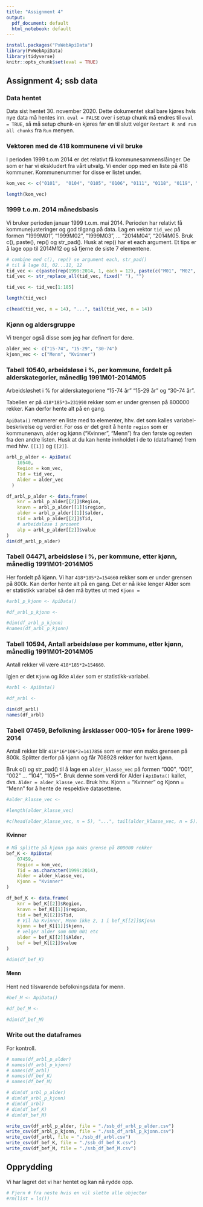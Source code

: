 ```yaml
---
title: "Assignment 4"
output:
  pdf_document: default
  html_notebook: default
---
```


```r
install.packages("PxWebApiData")
library(PxWebApiData)
library(tidyverse)
knitr::opts_chunk$set(eval = TRUE)
```

## Assignment 4; ssb data

### Data hentet

Data sist hentet 30. november 2020. Dette dokumentet skal bare kjøres hvis nye data må hentes inn. `eval = FALSE` over i setup chunk må endres til `eval = TRUE`, så må setup chunk-en kjøres før en til slutt velger  `Restart R and run all chunks` fra `Run` menyen.

### Vektoren med de 418 kommunene vi vil bruke

I perioden 1999 t.o.m 2014 er det relativt få kommunesammenslåinger. De som er har vi ekskludert fra vårt utvalg. Vi ender opp med en liste på 418 kommuner. Kommunenummer for disse er listet under.

```r
kom_vec <- c("0101",  "0104", "0105", "0106", "0111", "0118", "0119", "0121", "0122","0123", "0124", "0125", "0127", "0128", "0135", "0136", "0137", "0138", "0211", "0213", "0214", "0215", "0216", "0217", "0219", "0220", "0221", "0226", "0227", "0228", "0229", "0230", "0231", "0233", "0234", "0235", "0236", "0237", "0238", "0239", "0602", "0604", "0605", "0612", "0615", "0616", "0617", "0618", "0619", "0620", "0621", "0622", "0623", "0624", "0625", "0626", "0627", "0628", "0631", "0632", "0633", "0301", "0402", "0403", "0412", "0415", "0417", "0418", "0419", "0420", "0423", "0425", "0426", "0427", "0428", "0429", "0430", "0432", "0434", "0436", "0437", "0438", "0439", "0441", "0501", "0502", "0511", "0512", "0513", "0514", "0515", "0517",  "0519", "0520", "0521", "0522", "0528", "0529", "0532", "0533", "0534", "0536", "0538", "0540", "0541", "0542", "0543", "0544", "0545", "0702", "0706", "0709", "0711", "0713", "0714", "0719", "0720", "0722", "0723", "0728", "0805", "0806", "0807", "0811", "0814", "0815", "0817", "0819", "0821", "0822", "0826", "0827", "0828", "0829", "0830", "0831", "0833", "0834", "0901", "0904", "0906", "0911", "0912", "0914", "0919", "0926", "0928", "0929", "0935", "0937", "0938", "0940", "0941", "1001", "1002", "1003", "1004", "1014", "1017", "1018", "1021", "1026", "1027", "1029", "1032", "1034", "1037", "1046", "1101", "1102", "1103", "1106", "1111", "1112", "1114", "1119", "1120", "1121", "1122", "1124", "1127", "1129", "1130", "1133", "1134", "1135", "1141", "1142", "1144", "1145", "1146", "1149", "1151", "1201", "1211", "1216", "1219", "1221", "1222", "1223", "1224", "1227", "1228", "1231", "1232", "1233", "1234", "1235", "1238", "1241", "1242", "1243", "1244", "1245", "1246", "1247", "1251", "1252", "1253", "1256", "1259", "1260", "1263", "1264", "1265", "1266", "1401", "1411", "1412", "1413", "1416", "1417", "1418", "1419", "1420", "1421", "1422", "1424", "1426", "1428", "1429", "1430", "1431", "1432", "1433", "1438", "1439", "1441", "1443", "1444", "1445", "1449", "1502", "1504",  "1511", "1514", "1515", "1516", "1517", "1519", "1520", "1523", "1524", "1525", "1526", "1528", "1529", "1531", "1532", "1534", "1535", "1539", "1543", "1545", "1546", "1547", "1548", "1551", "1554", "1557", "1560", "1563", "1566", "1567", "1571", "1573", "1601", "1612", "1613", "1617", "1620", "1621", "1622", "1624", "1627", "1630", "1632", "1633", "1634", "1635", "1636", "1638", "1640", "1644", "1648", "1653", "1657", "1662", "1663", "1664", "1665", "1702", "1703", "1711", "1714", "1717", "1718", "1719", "1721", "1724", "1725", "1736", "1738", "1739", "1740", "1742", "1743", "1744", "1748", "1749", "1750", "1751", "1755", "1804", "1805", "1811", "1812", "1815", "1816", "1818", "1820", "1822", "1824", "1825", "1826", "1827", "1828", "1832", "1833", "1834", "1835", "1836", "1837", "1838", "1839", "1840", "1841", "1845", "1848", "1849", "1850", "1851", "1852", "1853", "1854", "1856", "1857", "1859", "1860", "1865", "1866", "1867", "1868", "1870", "1871", "1874", "1902", "1911", "1913", "1917", "1919", "1920", "1922", "1923", "1924", "1925", "1926", "1927", "1928", "1929", "1931", "1933", "1936", "1938", "1939", "1940", "1941", "1942", "1943", "2002", "2003", "2004", "2011", "2012", "2014", "2015", "2017", "2018", "2019", "2020", "2021", "2022", "2023", "2024", "2025", "2027", "2028", "2030")
```

```r
length(kom_vec)
```

### 1999 t.o.m. 2014 månedsbasis

Vi bruker perioden januar 1999 t.o.m. mai 2014. Perioden har relativt få kommunejusteringer og god tilgang på data. Lag en vektor `tid_vec` på formen "1999M01", "1999M02", "1999M03", ... "2014M04", "2014M05. Bruk c(), paste(), rep() og str_pad(). Husk at rep() har et each argument. Et tips er å lage opp til 2014M12 og så fjerne de siste 7 elementene.

```r
# combine med c(), rep() se argument each, str_pad()
# til å lage 01, 02...11, 12
tid_vec <- c(paste(rep(1999:2014, 1, each = 12), paste(c("M01", "M02", "M03", "M04", "M05", "M06", "M07", "M08", "M09", "M10", "M11", "M12"))))
tid_vec <- str_replace_all(tid_vec, fixed(" "), "")

tid_vec <- tid_vec[1:185]
```

```r
length(tid_vec)
```
 

```r
c(head(tid_vec, n = 14), "...", tail(tid_vec, n = 14))
```

### Kjønn og aldersgruppe

Vi trenger også disse som jeg har definert for dere.

```r
alder_vec <- c("15-74", "15-29", "30-74")
kjonn_vec <- c("Menn", "Kvinner")
```

### Tabell 10540, arbeidsløse i %, per kommune, fordelt på alderskategorier, månedlig 1991M01-2014M05

Arbeidsløshet i % for alderskategoriene "15-74 år" "15-29 år" og "30-74 år".

Tabellen er på `418*185*3=231990` rekker som er under grensen på 800000 rekker. Kan derfor hente alt på en gang.

`ApiData()` returnerer en liste med to elementer, hhv. det som kalles variabel-beskrivelse og verdier. For oss er det greit å hente `region` som er kommunenavn, alder og kjønn ("Kvinner", "Menn") fra den første og resten fra den andre listen. Husk at du kan hente innholdet i de to (dataframe) frem med hhv. `[[1]]` og `[[2]]`.

```r
arbl_p_alder <- ApiData(
    10540,
    Region = kom_vec,
    Tid = tid_vec,
    Alder = alder_vec
  )

df_arbl_p_alder <- data.frame(
    knr = arbl_p_alder[[2]]$Region,
    knavn = arbl_p_alder[[1]]$region,
    alder = arbl_p_alder[[1]]$alder,
    tid = arbl_p_alder[[2]]$Tid,
    # arbeidsløse i prosent
    alp = arbl_p_alder[[2]]$value
)
dim(df_arbl_p_alder)
```

### Tabell 04471, arbeidsløse i %, per kommune, etter kjønn, månedlig 1991M01-2014M05

Her fordelt på kjønn. Vi har `418*185*2=154660` rekker som er under grensen på 800k. Kan derfor hente alt på en gang. Det er nå ikke lenger Alder som er statistikk variabel så den må byttes ut med `Kjonn =`

```r
#arbl_p_kjonn <- ApiData()

#df_arbl_p_kjonn <- 
```

```r
#dim(df_arbl_p_kjonn)
#names(df_arbl_p_kjonn)
```

### Tabell 10594, Antall arbeidsløse per kommune, etter kjønn, månedlig 1991M01-2014M05

Antall rekker vil være `418*185*2=154660`.

Igjen er det `Kjonn` og ikke `Alder` som er statistikk-variabel.

```r
#arbl <- ApiData()

#df_arbl <- 
```

```r
dim(df_arbl)
names(df_arbl)
```

### Tabell 07459, Befolkning årsklasser 000-105+ for årene 1999-2014

Antall rekker blir `418*16*106*2=1417856` som er mer enn maks grensen på 800k. Splitter derfor på kjønn og får 708928 rekker for hvert kjønn.

Bruk c() og str_pad() til å lage en `alder_klasse_vec` på formen "000", "001", "002" ... "104", "105+". Bruk denne som verdi for Alder i `ApiData()` kallet, dvs. `Alder = alder_klasse_vec`. Bruk hhv. Kjonn = "Kvinner" og Kjonn = "Menn" for å hente de respektive datasettene.

```r
#alder_klasse_vec <- 
```

```r
#length(alder_klasse_vec)
```

```r
#c(head(alder_klasse_vec, n = 5), "...", tail(alder_klasse_vec, n = 5))
```


#### Kvinner

```r
# Må splitte på kjønn pga maks grense på 800000 rekker
bef_K <- ApiData(
    07459,
    Region = kom_vec,
    Tid = as.character(1999:2014),
    Alder = alder_klasse_vec,
    Kjonn = "Kvinner"
)

df_bef_K <- data.frame(
    knr = bef_K[[2]]$Region,
    knavn = bef_K[[1]]$region,
    tid = bef_K[[2]]$Tid,
    # Vil ha Kvinner, Menn ikke 2, 1 i bef_K[[2]]$Kjonn
    kjonn = bef_K[[1]]$kjønn,
    # velger alder som 000 001 etc
    alder = bef_K[[2]]$Alder,
    bef = bef_K[[2]]$value
)
```

```r
#dim(df_bef_K)
```

#### Menn

Hent ned tilsvarende befolkningsdata for menn.

```r
#bef_M <- ApiData()

#df_bef_M <- 
```

```r
#dim(df_bef_M)
```

### Write out the dataframes

For kontroll.

```r
# names(df_arbl_p_alder)
# names(df_arbl_p_kjonn)
# names(df_arbl)
# names(df_bef_K)
# names(df_bef_M)
```

```r
# dim(df_arbl_p_alder)
# dim(df_arbl_p_kjonn)
# dim(df_arbl)
# dim(df_bef_K)
# dim(df_bef_M)
```

```r
write_csv(df_arbl_p_alder, file = "./ssb_df_arbl_p_alder.csv")
write_csv(df_arbl_p_kjonn, file = "./ssb_df_arbl_p_kjonn.csv")
write_csv(df_arbl, file = "./ssb_df_arbl.csv")
write_csv(df_bef_K, file = "./ssb_df_bef_K.csv")
write_csv(df_bef_M, file = "./ssb_df_bef_M.csv")
```

## Opprydding

Vi har lagret det vi har hentet og kan nå rydde opp.

```r
# Fjern # fra neste hvis en vil slette alle objecter
#rm(list = ls())
```

